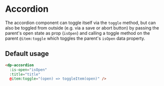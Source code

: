 
<Meta
    title="Components/DpAccordion"
    component={DpAccordion}
/>

# Accordion

The accordion component can toggle itself via the `toggle` method, but can also be toggled from outside
(e.g. via a save or abort button) by passing the parent's open state as prop (`isOpen`) and calling
a toggle method on the parent `@item:toggle` which toggles the parent's `isOpen` data property.

## Default usage

```html
<dp-accordion
  :is-open="isOpen"
  :title="title"
  @item:toggle="(open) => toggleItem(open)" />
```
